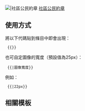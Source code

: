 [[File:Characterdistrict.png|{{{1|20px}}}|社區公民約章]] [[社區公民約章]]<noinclude>
{{Documentation}}

== 使用方式 ==
將以下代碼貼到條目中即會出現{{{1}}}：
  <code><nowiki>{{</nowiki>{{PAGENAME}}<nowiki>}}</nowiki></code>
也可自定圖像的寬度（預設值為25px）：
  <code><nowiki>{{</nowiki>{{PAGENAME}}<nowiki>|圖像寬度}}</nowiki></code>
例如：
  <code><nowiki>{{</nowiki>{{PAGENAME}}<nowiki>|22px}}</nowiki></code>
== 相關模板 ==
{{香港政黨模板}}
[[Category:香港政党标示模板|{{PAGENAME}}]]
</noinclude>